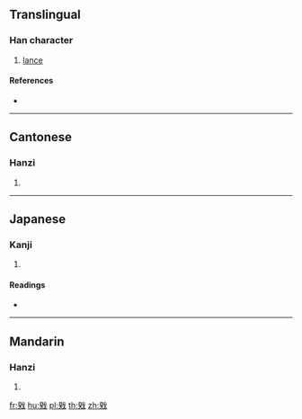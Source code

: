 {{character info/new}}
==Translingual==

===Han character===
{{Han char|rn=62|rad=戈|as=09|sn=13|four=13450|canj=NKI|ids=⿰癸戈}}

# [[lance]]

====References====
* {{Han ref|kx=0413.230|dkj=11622|dj=0756.160|hdz=21409.070|uh=6223|ud=25123|bh=DD74|bd=56692}}

----

==Cantonese==

===Hanzi===
{{yue-hanzi|jyut=[[kwai4]]|y=kwai4}}

# {{defn|lang=yue|sort=戈09}}

----

==Japanese==

===Kanji===
{{ja-kanji|grade=|rs=戈09}}

# {{defn|lang=ja|sort=戈09}}

====Readings====
* {{ja-readings|on=[[き]] (ki), [[ぎ]] (gi)|kun=[[ほこ]] (hoko)}}

----

==Mandarin==

===Hanzi===
{{cmn-hanzi|pin=[[kuí]] ([[kui2]])|wg=k'uei<sup>2</sup>}}

# {{defn|lang=cmn|sort=戈09}}

[[fr:戣]]
[[hu:戣]]
[[pl:戣]]
[[th:戣]]
[[zh:戣]]